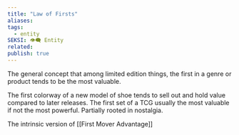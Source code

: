 ```yaml
---
title: "Law of Firsts"
aliases: 
tags:
  - entity
SEKSI: 👁️‍🗨️ Entity
related:
publish: true
---
```

The general concept that among limited edition things, the first in a genre or product tends to be the most valuable.

The first colorway of a new model of shoe tends to sell out and hold value compared to later releases. The first set of a TCG usually the most valuable if not the most powerful. Partially rooted in nostalgia.

The intrinsic version of [[First Mover Advantage]]

